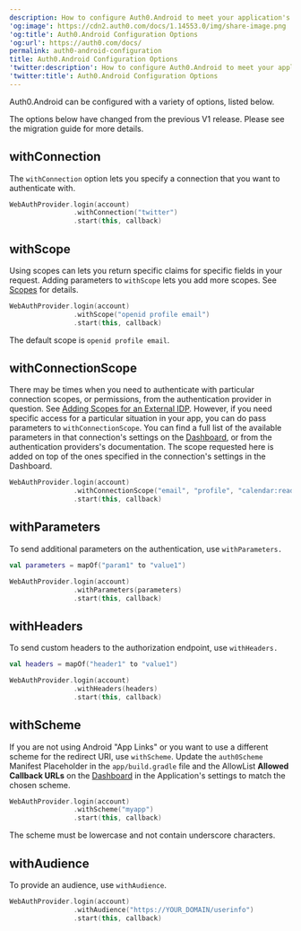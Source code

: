```yaml
---
description: How to configure Auth0.Android to meet your application's needs
'og:image': https://cdn2.auth0.com/docs/1.14553.0/img/share-image.png
'og:title': Auth0.Android Configuration Options
'og:url': https://auth0.com/docs/
permalink: auth0-android-configuration
title: Auth0.Android Configuration Options
'twitter:description': How to configure Auth0.Android to meet your application's needs
'twitter:title': Auth0.Android Configuration Options
---
```

Auth0.Android can be configured with a variety of options, listed below.

<Callout icon="file-lines" color="#0EA5E9" iconType="regular">

The options below have changed from the previous V1 release. Please see the migration guide for more details.

</Callout>

## withConnection

The `withConnection` option lets you specify a connection that you want to authenticate with.

```kotlin lines
WebAuthProvider.login(account)
                .withConnection("twitter")
                .start(this, callback)
```

## withScope

Using scopes can lets you return specific claims for specific fields in your request. Adding parameters to `withScope` lets you add more scopes. See [Scopes](/get-started/apis/scopes) for details.

```kotlin lines
WebAuthProvider.login(account)
                .withScope("openid profile email")
                .start(this, callback)
```

The default scope is `openid profile email`.

## withConnectionScope

There may be times when you need to authenticate with particular connection scopes, or permissions, from the authentication provider in question. See [Adding Scopes for an External IDP](/authenticate/identity-providers/adding-scopes-for-an-external-idp). However, if you need specific access for a particular situation in your app, you can do pass parameters to `withConnectionScope`. You can find a full list of the available parameters in that connection's settings on the [Dashboard](https://manage.auth0.com/#), or from the authentication providers's documentation. The scope requested here is added on top of the ones specified in the connection's settings in the Dashboard.

```kotlin lines
WebAuthProvider.login(account)
                .withConnectionScope("email", "profile", "calendar:read")
                .start(this, callback)
```

## withParameters

To send additional parameters on the authentication, use `withParameters.`

```kotlin lines
val parameters = mapOf("param1" to "value1")

WebAuthProvider.login(account)
                .withParameters(parameters)
                .start(this, callback)
```

## withHeaders

To send custom headers to the authorization endpoint, use `withHeaders.`

```kotlin lines
val headers = mapOf("header1" to "value1")

WebAuthProvider.login(account)
                .withHeaders(headers)
                .start(this, callback)
```

## withScheme

If you are not using Android "App Links" or you want to use a different scheme for the redirect URI, use `withScheme`. Update the `auth0Scheme` Manifest Placeholder in the `app/build.gradle` file and the AllowList **Allowed Callback URLs** on the [Dashboard](https://manage.auth0.com/#) in the Application's settings to match the chosen scheme.

```kotlin lines
WebAuthProvider.login(account)
                .withScheme("myapp")
                .start(this, callback)
```

<Warning>

The scheme must be lowercase and not contain underscore characters.

</Warning>

## withAudience

To provide an <Tooltip tip="Audience: Unique identifier of the audience for an issued token. Named aud in a token, its value contains the ID of either an application (Client ID) for an ID Token or an API (API Identifier) for an Access Token." cta="View Glossary" href="/glossary?term=audience">audience</Tooltip>, use `withAudience`.

```kotlin lines
WebAuthProvider.login(account)
                .withAudience("https://YOUR_DOMAIN/userinfo")
                .start(this, callback)
```